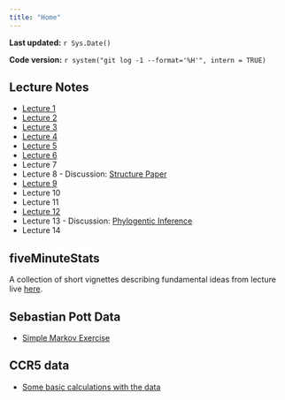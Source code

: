 ```yaml
---
title: "Home"
---
```


**Last updated:** `r Sys.Date()`

**Code version:** `r system("git log -1 --format='%H'", intern = TRUE)`

## Lecture Notes

*   [Lecture 1](../docs/lec1.pdf)
*   [Lecture 2](../docs/lec2.pdf)
*   [Lecture 3](../docs/lec3.pdf)
*   [Lecture 4](../docs/lec4.pdf)
*   [Lecture 5](../docs/lec5.pdf)
*   [Lecture 6](../docs/lec6.pdf)
*   Lecture 7
*   Lecture 8 - Discussion: [Structure Paper](http://stephenslab.uchicago.edu/assets/papers/Pritchard2000a.pdf)
*   [Lecture 9](../docs/lec9.pdf)
*   Lecture 10
*   Lecture 11
*   [Lecture 12](../docs/lec12.pdf)
*   Lecture 13 - Discussion: [Phylogentic Inference](http://www.ncbi.nlm.nih.gov/pubmed/11318142)
*   Lecture 14

## fiveMinuteStats

A collection of short vignettes describing fundamental ideas from lecture live [here](http://stephens999.github.io/fiveMinuteStats/analysis/). 

## Sebastian Pott Data

*  [Simple Markov Exercise](potts_1.html)

## CCR5 data

*  [Some basic calculations with the data](ccr5.html)
